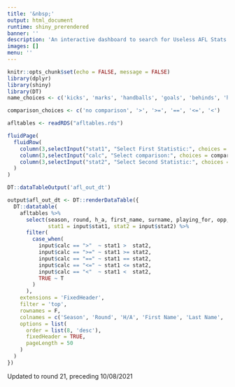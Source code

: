 ```yaml
---
title: '&nbsp;'
output: html_document
runtime: shiny_prerendered
banner: ''
description: 'An interactive dashboard to search for Useless AFL Stats'
images: []
menu: ''
---
```


```r
knitr::opts_chunk$set(echo = FALSE, message = FALSE)
library(dplyr)
library(shiny)
library(DT)
name_choices <- c('kicks', 'marks', 'handballs', 'goals', 'behinds', 'hit_outs', 'tackles', 'rebounds', 'inside_50_s', 'clearances', 'clangers', 'frees_for', 'frees_against', 'brownlow_votes', 'contested_possessions', 'uncontested_possessions', 'contested_marks', 'marks_inside_50', 'one_percenters', 'bounces', 'goal_assists', 'time_on_ground','jumper_no', 'playing_for_score', 'opp_score', 'home_score', 'away_score',  'hq_1_g', 'hq_1_b', 'hq_2_g', 'hq_2_b', 'hq_3_g', 'hq_3_b', 'hq_4_g', 'hq_4_b', 'aq_1_g', 'aq_1_b', 'aq_2_g', 'aq_2_b', 'aq_3_g', 'aq_3_b', 'aq_4_g', 'aq_4_b', 'pq_1_g', 'pq_1_b', 'pq_2_g', 'pq_2_b', 'pq_3_g', 'pq_3_b', 'pq_4_g', 'pq_4_b', 'oq_1_g', 'oq_1_b', 'oq_2_g', 'oq_2_b', 'oq_3_g', 'oq_3_b', 'oq_4_g', 'oq_4_b')

comparison_choices <- c('no comparison', '>', '>=', '==', '<=', '<')
```

```r
afltables <- readRDS("afltables.rds")
```

```r
fluidPage(
  fluidRow(
    column(3,selectInput("stat1", "Select First Statistic:", choices = name_choices, selected = 'kicks')),
    column(3,selectInput("calc", "Select comparison:", choices = comparison_choices)),
    column(3,selectInput("stat2", "Select Second Statistic:", choices = name_choices, selected = 'marks'))
  )
)

DT::dataTableOutput('afl_out_dt')
```

```r
output$afl_out_dt <- DT::renderDataTable({
  DT::datatable(
    afltables %>% 
      select(season, round, h_a, first_name, surname, playing_for, opp, w_l,
             stat1 = input$stat1, stat2 = input$stat2) %>% 
      filter(
        case_when(
          input$calc == ">"  ~ stat1 >  stat2,
          input$calc == ">=" ~ stat1 >= stat2,
          input$calc == "==" ~ stat1 == stat2,
          input$calc == "<=" ~ stat1 <= stat2,
          input$calc == "<"  ~ stat1 <  stat2,
          TRUE ~ T
        )
      ),
    extensions = 'FixedHeader',
    filter = 'top',
    rownames = F,
    colnames = c('Season', 'Round', 'H/A', 'First Name', 'Last Name', 'Playing For', 'Opposition', 'W/L', stringr::str_to_title(input$stat1), stringr::str_to_title(input$stat2)),
    options = list(
      order = list(8, 'desc'),
      fixedHeader = TRUE,
      pageLength = 50
    )
  )
})

```

Updated to round 21, preceding 10/08/2021
